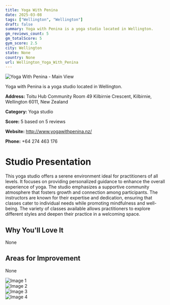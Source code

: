 ```yaml
---
title: Yoga With Penina
date: 2025-03-08
tags: ["Wellington", "Wellington"]  
draft: false
summary: Yoga with Penina is a yoga studio located in Wellington.
gm_reviews_count: 5
gm_totalScore: 5
gym_score: 2.5
city: Wellington
state: None
country: None
url: Wellington_Yoga_With_Penina
---
```


<div className="aspect-[16/9] relative my-8">
  <img 
    src="https://lh5.googleusercontent.com/p/AF1QipOcKYsIRTzn2jm0dd9zYnQjWJF6sBP4qwAqPyLK=w1920-h1080-k-no"
    alt="Yoga With Penina - Main View"
    className="object-cover absolute inset-0 w-full h-full rounded-lg"
  />
</div>

Yoga with Penina is a yoga studio located in Wellington.

**Address:** Toitu Hub Community Room 49 Kilbirnie Crescent, Kilbirnie, Wellington 6011, New Zealand

**Category:** Yoga studio

**Score:** 5 based on 5 reviews

**Website:** http://www.yogawithpenina.nz/

**Phone:** +64 274 463 176

# Studio Presentation

This yoga studio offers a serene environment ideal for practitioners of all levels. It focuses on providing personalized guidance to enhance the overall experience of yoga. The studio emphasizes a supportive community atmosphere that fosters growth and connection among participants.
The instructors are known for their expertise and dedication, ensuring that classes cater to individual needs while promoting mindfulness and well-being. The variety of classes available allows practitioners to explore different styles and deepen their practice in a welcoming space.

## Why You'll Love It

None

## Areas for Improvement

None

<div className="grid grid-cols-1 xl:grid-cols-2 gap-4 my-8">
<div className="aspect-[4/3] relative"><img src="https://lh5.googleusercontent.com/p/AF1QipMjGW-30mZY6_sk1g18ghCu41YA2Z7N8SaTQe1R=w1920-h1080-k-no" alt="Image 1" className="object-cover absolute inset-0 w-full h-full rounded-lg" /></div>
<div className="aspect-[4/3] relative"><img src="https://lh5.googleusercontent.com/p/AF1QipNx4A6BKgUGyn5-kLC2FahhM_69yZCuectlZs1J=w1920-h1080-k-no" alt="Image 2" className="object-cover absolute inset-0 w-full h-full rounded-lg" /></div>
<div className="aspect-[4/3] relative"><img src="https://lh5.googleusercontent.com/p/AF1QipN7j9v8RHHxBip44-dt6y1vDtb4LSQ21d36lmLQ=w1920-h1080-k-no" alt="Image 3" className="object-cover absolute inset-0 w-full h-full rounded-lg" /></div>
<div className="aspect-[4/3] relative"><img src="https://lh5.googleusercontent.com/p/AF1QipMnQqyURuf7Cw2SsFun56xaoU4QYMkQQGFtC_g_=w1920-h1080-k-no" alt="Image 4" className="object-cover absolute inset-0 w-full h-full rounded-lg" /></div>
</div>